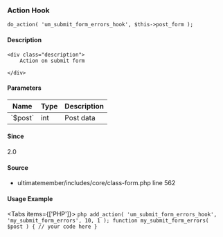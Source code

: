 
### Action Hook    
    
```
do_action( 'um_submit_form_errors_hook', $this->post_form );
```

#### Description
    <div class="description">
        Action on submit form
 
    </div>

#### Parameters
            
<table className="table-auto mt-2 border dark:border-gray-500 p-5 text-sm text-left">
<thead>
<tr>
<th  className="px-3">Name</th>
<th  className="px-3">Type</th>
<th  className="px-3">Description</th>
</tr>
</thead>
<tbody>
               <tr >
               <td className="px-3 py-2">`$post`</td>
               <td className="px-3 py-2">int</td>
               <td className="px-3 py-2 text-sm">Post data</td>
               </tr>
</tbody>
</table>

#### Since
<div class="description">
2.0
</div>

#### Source
  - <Link href="/developer/files/includes-core-class-form#source-view.562">ultimatemember/includes/core/class-form.php</Link> <Link href="/developer/files/includes-core-class-form#source-view.562">line 562</Link>



#### Usage Example

<Tabs items={['PHP']}>
    <Tab>
    ```php
    add_action( 'um_submit_form_errors_hook', 'my_submit_form_errors', 10, 1 );
 function my_submit_form_errors( $post ) {
     // your code here
 }
    ```
    </Tab>
</Tabs>